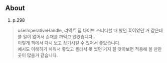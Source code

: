 ## About

1. p.298

> useImperativeHandle, 리액트 딥 다이브 스터디할 때 봤던 훅이었던 거 같은데 쓸 일이 없어서 존재를 까먹고 있었습니다..<br/>
> 이렇게 책에서 다시 보고 상기시킬 수 있어서 좋았습니다.<br/>
> 예시도 이해하기 쉬워서 좋았고 몰라서 못 썼던 거지 잘 찾아보면 적용해 볼 만한 곳이 많을거 같습니다.
